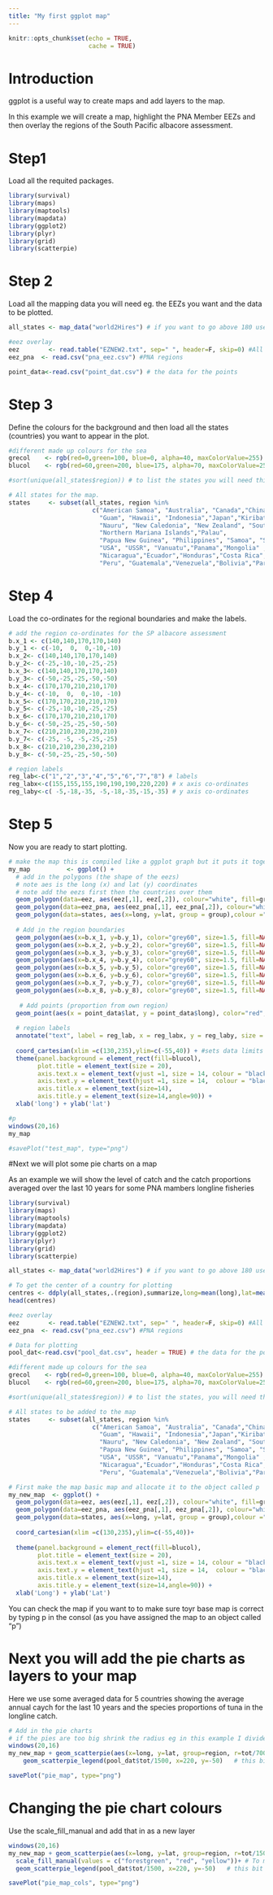 ```yaml
---
title: "My first ggplot map"
---
```


```r
knitr::opts_chunk$set(echo = TRUE,
                      cache = TRUE)
```

# Introduction
ggplot is a useful way to create maps and add layers to the map. 

In this example we will create a map, highlight the PNA Member EEZs and then overlay the regions of the South Pacific albacore assessment.

# Step1 

Load all the requited packages.

```r
library(survival)
library(maps)
library(maptools)
library(mapdata)
library(ggplot2)
library(plyr)
library(grid)
library(scatterpie)
```

# Step 2
Load all the mapping data you will need eg. the EEZs you want and the data to be plotted. 

```r
all_states <- map_data("world2Hires") # if you want to go above 180 use world2Hires else worldHires

#eez overlay
eez        <- read.table("EZNEW2.txt", sep=" ", header=F, skip=0) #All regions
eez_pna  <- read.csv("pna_eez.csv") #PNA regions

point_data<-read.csv("point_dat.csv") # the data for the points

```

# Step 3
Define the colours for the background and then load all the states (countries) you want to appear in the plot.

```r

#different made up colours for the sea
grecol    <- rgb(red=0,green=100, blue=0, alpha=40, maxColorValue=255) #green colour
blucol    <- rgb(red=60,green=200, blue=175, alpha=70, maxColorValue=255)

#sort(unique(all_states$region)) # to list the states you will need this if you want to add countries to your map

# All states for the map.
states     <- subset(all_states, region %in% 
                       c("American Samoa", "Australia", "Canada","China","Cook Islands","Fiji", "French Polynesia", 
                         "Guam", "Hawaii", "Indonesia","Japan","Kiribati", "Marshall Islands", "Mexico", "Micronesia",
                         "Nauru", "New Caledonia", "New Zealand", "South Korea","North Korea" , "Niue", 
                         "Northern Mariana Islands","Palau", 
                         "Papua New Guinea", "Philippines", "Samoa", "Solomon Islands","Tokelau", "Tonga", "Tuvalu", 
                         "USA", "USSR", "Vanuatu","Panama","Mongolia" , "Chile","Argentina", "New Caledonia","Belize",
                         "Nicaragua","Ecuador","Honduras","Costa Rica","Colombia", "Uruguay", "Brazil", 
                         "Peru", "Guatemala","Venezuela","Bolivia","Paraguay" ))
```

# Step 4
Load the co-ordinates for the regional boundaries and make the labels. 

```r
# add the region co-ordinates for the SP albacore assessment 
b.x_1 <- c(140,140,170,170,140)
b.y_1 <- c(-10,  0,  0,-10,-10)
b.x_2<- c(140,140,170,170,140)
b.y_2<- c(-25,-10,-10,-25,-25)
b.x_3<- c(140,140,170,170,140)
b.y_3<- c(-50,-25,-25,-50,-50)
b.x_4<- c(170,170,210,210,170)
b.y_4<- c(-10,  0,  0,-10, -10)
b.x_5<- c(170,170,210,210,170)
b.y_5<- c(-25,-10,-10,-25,-25)
b.x_6<- c(170,170,210,210,170)
b.y_6<- c(-50,-25,-25,-50,-50)
b.x_7<- c(210,210,230,230,210)
b.y_7<- c(-25, -5, -5,-25,-25)
b.x_8<- c(210,210,230,230,210)
b.y_8<- c(-50,-25,-25,-50,-50)

# region labels
reg_lab<-c("1","2","3","4","5","6","7","8") # labels
reg_labx<-c(155,155,155,190,190,190,220,220) # x axis co-ordinates
reg_laby<-c( -5,-18,-35, -5,-18,-35,-15,-35) # y axis co-ordinates
```

# Step 5
Now you are ready to start plotting. 
```r

# make the map this is compiled like a ggplot graph but it puts it together as a series of layers
my_map          <- ggplot() +
  # add in the polygons (the shape of the eezs)
  # note aes is the long (x) and lat (y) coordinates 
  # note add the eezs first then the countries over them
  geom_polygon(data=eez, aes(eez[,1], eez[,2]), colour="white", fill=grecol) + # All eezs
  geom_polygon(data=eez_pna, aes(eez_pna[,1], eez_pna[,2]), colour="white", fill="blue") + # PNA eezs
  geom_polygon(data=states, aes(x=long, y=lat, group = group),colour ="white",  fill="grey10" ) + # Add the countries
  
  # Add in the region boundaries
  geom_polygon(aes(x=b.x_1, y=b.y_1), color="grey60", size=1.5, fill=NA) +
  geom_polygon(aes(x=b.x_2, y=b.y_2), color="grey60", size=1.5, fill=NA) +
  geom_polygon(aes(x=b.x_3, y=b.y_3), color="grey60", size=1.5, fill=NA) +
  geom_polygon(aes(x=b.x_4, y=b.y_4), color="grey60", size=1.5, fill=NA) +
  geom_polygon(aes(x=b.x_5, y=b.y_5), color="grey60", size=1.5, fill=NA) +
  geom_polygon(aes(x=b.x_6, y=b.y_6), color="grey60", size=1.5, fill=NA) +
  geom_polygon(aes(x=b.x_7, y=b.y_7), color="grey60", size=1.5, fill=NA) +
  geom_polygon(aes(x=b.x_8, y=b.y_8), color="grey60", size=1.5, fill=NA) +
  
   # Add points (proportion from own region)
  geom_point(aes(x = point_data$lat, y = point_data$long), color="red", size=point_data$val, alpha=0.5)+
  
  # region labels
  annotate("text", label = reg_lab, x = reg_labx, y = reg_laby, size = 6, colour = "blue")+ # add in the text you want
  
  coord_cartesian(xlim =c(130,235),ylim=c(-55,40)) + #sets data limits on x and y
  theme(panel.background = element_rect(fill=blucol), 
        plot.title = element_text(size = 20),
        axis.text.x = element_text(vjust =1, size = 14, colour = "black"),
        axis.text.y = element_text(hjust =1, size = 14,  colour = "black"),
        axis.title.x = element_text(size=14),
        axis.title.y = element_text(size=14,angle=90)) +  
  xlab('long') + ylab('lat') 

#p
windows(20,16) 
my_map

#savePlot("test_map", type="png")

```

#Next we will plot some pie charts on a map 

As an example we will show the level of catch and the catch proportions averaged over the last 10 years for some PNA mambers longline fisheries

```r
library(survival)
library(maps)
library(maptools)
library(mapdata)
library(ggplot2)
library(plyr)
library(grid)
library(scatterpie)

all_states <- map_data("world2Hires") # if you want to go above 180 use world2Hires else worldHires

# To get the center of a country for plotting 
centres <- ddply(all_states,.(region),summarize,long=mean(long),lat=mean(lat))
head(centres)

#eez overlay
eez        <- read.table("EZNEW2.txt", sep=" ", header=F, skip=0) #All regions
eez_pna  <- read.csv("pna_eez.csv") #PNA regions

# Data for plotting 
pool_dat<-read.csv("pool_dat.csv", header = TRUE) # the data for the points

#different made up colours for the sea
grecol    <- rgb(red=0,green=100, blue=0, alpha=40, maxColorValue=255)    # green colour
blucol    <- rgb(red=60,green=200, blue=175, alpha=70, maxColorValue=255)

#sort(unique(all_states$region)) # to list the states, you will need this if you want to add countries to your map

# All states to be added to the map
states     <- subset(all_states, region %in% 
                       c("American Samoa", "Australia", "Canada","China","Cook Islands","Fiji", "French Polynesia", 
                         "Guam", "Hawaii", "Indonesia","Japan","Kiribati", "Marshall Islands", "Mexico", "Micronesia",
                         "Nauru", "New Caledonia", "New Zealand", "South Korea","North Korea" , "Niue", "Northern Mariana Islands","Palau", 
                         "Papua New Guinea", "Philippines", "Samoa", "Solomon Islands","Tokelau", "Tonga", "Tuvalu", 
                         "USA", "USSR", "Vanuatu","Panama","Mongolia" , "Chile","Argentina", "New Caledonia","Belize",
                         "Nicaragua","Ecuador","Honduras","Costa Rica","Colombia", "Uruguay", "Brazil", 
                         "Peru", "Guatemala","Venezuela","Bolivia","Paraguay" ))

# First make the map basic map and allocate it to the object called p
my_new_map  <- ggplot() +
  geom_polygon(data=eez, aes(eez[,1], eez[,2]), colour="white", fill=grecol) + # All eezs
  geom_polygon(data=eez_pna, aes(eez_pna[,1], eez_pna[,2]), colour="white", fill="blue") + # PNA eezs
  geom_polygon(data=states, aes(x=long, y=lat, group = group),colour ="white",  fill="grey10" ) + # Add the countries
  
  coord_cartesian(xlim =c(130,235),ylim=c(-55,40))+
  
  theme(panel.background = element_rect(fill=blucol), 
        plot.title = element_text(size = 20),
        axis.text.x = element_text(vjust =1, size = 14, colour = "black"),
        axis.text.y = element_text(hjust =1, size = 14,  colour = "black"),
        axis.title.x = element_text(size=14),
        axis.title.y = element_text(size=14,angle=90)) +  
  xlab('Long') + ylab('Lat')

```

You can check the map if you want to to make sure toyr base map is correct by typing p in the consol (as you have assigned the map to an object called "p")

# Next you will add the pie charts as layers to your map
Here we use some averaged data for 5 countries showing the average annual caych for the last 10 years and the species proportions of tuna in the longline catch. 
```r
# Add in the pie charts 
# if the pies are too big shrink the radius eg in this example I divide by 1500
windows(20,16) 
my_new_map + geom_scatterpie(aes(x=long, y=lat, group=region, r=tot/700), data=pool_dat, cols=c("alb","bet","yft"),  color="black", alpha=.8) + # This adds on the pie chart  cols is the columns used in the pie chart.
    geom_scatterpie_legend(pool_dat$tot/1500, x=220, y=-50)   # this bit adds in the legend and places it at the x and y cordinates

savePlot("pie_map", type="png")

```

# Changing the pie chart colours
Use the scale_fill_manual and add that in as a new layer
```r
windows(20,16) 
my_new_map + geom_scatterpie(aes(x=long, y=lat, group=region, r=tot/1500), data=pool_dat, cols=c("alb","bet","yft"),  color="black", alpha=.8) + 
  scale_fill_manual(values = c("forestgreen", "red", "yellow"))+ # To manually change the colours of the piechart
  geom_scatterpie_legend(pool_dat$tot/1500, x=220, y=-50)   # this bit adds in the legend and places it at the x and y cordinates

savePlot("pie_map_cols", type="png")
```


